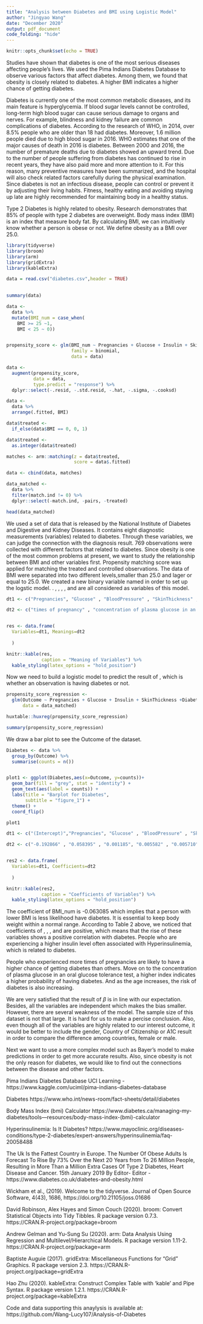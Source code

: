 ---
title: "Analysis between Diabetes and BMI using Logistic Model"
author: "Jingyao Wang"
date: "December 2020"
output: pdf_document
code_folding: "hide"
---

```{r setup, include=FALSE}
knitr::opts_chunk$set(echo = TRUE)
```

\section*{Abstract}
Studies have shown that diabetes is one of the most serious diseases affecting people's lives. We used the Pima Indians Diabetes Database to observe various factors that affect diabetes. Among them, we found that obesity is closely related to diabetes. A higher BMI indicates a higher chance of getting diabetes.

\section*{Introduction}
Diabetes is currently one of the most common metabolic diseases, and its main feature is hyperglycemia. If blood sugar levels cannot be controlled, long-term high blood sugar can cause serious damage to organs and nerves. For example, blindness and kidney failure are common complications of diabetes. According to the research of WHO, in 2014, over 8.5\% people who are older than 18 had diabetes. Moreover, 1.6 million people died due to high blood sugar in 2016. WHO estimates that one of the major causes of death in 2016 is diabetes. Between 2000 and 2016, the number of premature deaths due to diabetes showed an upward trend. Due to the number of people suffering from diabetes has continued to rise in recent years, they have also paid more and more attention to it. For this reason, many preventive measures have been summarized, and the hospital will also check related factors carefully during the physical examination. Since diabetes is not an infectious disease, people can control or prevent it by adjusting their living habits. Fitness, healthy eating and avoiding staying up late are highly recommended for maintaining body in a healthy status.

Type 2 Diabetes is highly related to obesity. Research demonstrates that 85\% of people with type 2 diabetes are overweight. Body mass index (BMI) is an index that measure body fat. By calculating BMI, we can intuitively know whether a person is obese or not. We define obesity as a BMI over 25.0.


```{r, include=FALSE}
library(tidyverse)
library(broom)
library(arm)
library(gridExtra)
library(kableExtra)
```

```{r, include=FALSE}
data = read.csv("diabetes.csv",header = TRUE)

                                             
summary(data)
```

```{r, include=FALSE}
data <-
  data %>% 
  mutate(BMI_num = case_when(
    BMI >= 25 ~1,
    BMI < 25 ~ 0))


propensity_score <- glm(BMI_num ~ Pregnancies + Glucose + Insulin + SkinThickness +DiabetesPedigreeFunction + Age, 
                        family = binomial,
                        data = data)

data <- 
  augment(propensity_score, 
          data = data,
          type.predict = "response") %>% 
  dplyr::select(-.resid, -.std.resid, -.hat, -.sigma, -.cooksd) 

data <- 
  data %>% 
  arrange(.fitted, BMI)

data$treated <- 
  if_else(data$BMI == 0, 0, 1)

data$treated <- 
  as.integer(data$treated)

matches <- arm::matching(z = data$treated, 
                         score = data$.fitted)

data <- cbind(data, matches)

data_matched <- 
  data %>% 
  filter(match.ind != 0) %>% 
  dplyr::select(-match.ind, -pairs, -treated)

head(data_matched)
```

\section*{Data}
We used a set of data that is released by the National Institute of Diabetes and Digestive and Kidney Diseases. It contains eight diagnostic measurements (variables) related to diabetes. Through these variables, we can judge the connection with the diagnosis result. 769 observations were collected with different factors that related to diabetes. Since obesity is one of the most common problems at present, we want to study the relationship between BMI and other variables first.
Propensity matching score was applied for matching the treated and controlled observations. The data of BMI were separated into two different levels,smaller than 25.0 and lager or equal to 25.0. We created a new binary variable named \textit{BMI\_num} in order to set up the logstic model. \textit{Pregnancies}. \textit{Glucose}, \textit{BloodPressure}, \textit{SkinThickness}, \textit{Insulin}, \textit{DiabetesPedigreeFunction} and \textit{Age} are all considered as variables of this model.

```{r, echo=FALSE}
dt1 <- c("Pregnancies", "Glucose" , "BloodPressure" , "SkinThickness" , "Insulin", "DiabetesPedigreeFunction", "Age")

dt2 <- c("times of pregnancy" , "concentration of plasma glucose in an oral glucose tolerance test" , "blood pressure", "thickness of triceps skin fold" , "serum insulin in 2 hrs", "a function that score the probability of having diabetes based on family history", "The age of observations")


res <- data.frame(
  Variables=dt1, Meanings=dt2
  
  )

knitr::kable(res,
             caption = "Meaning of Variables") %>%
  kable_styling(latex_options = "hold_position")
```

\section*{Model}
Now we need to build a logistic model to predict the result of \textit{Outcome}, which is whether an observation is having diabetes or not. 

\begin{equation}
\begin{split}
log(\frac{p}{1-p}) =& \beta_0 + \beta_1 x_1 + \beta_2 x_2 + \beta_3 x_3 + \beta_4 x_4 + \beta_5 x_5 + \beta_6 x_6 + \beta_7 x_7 + \beta_8 x_8     
\end{split}
\end{equation}

\begin{equation}
\begin{split}
\frac{p}{1-p} = e^{\beta_0 + \beta_1 x_1 + \beta_2 x_2 + \beta_3 x_3 + \beta_4 x_4 + \beta_5 x_5 + \beta_6 x_6 + \beta_7 x_7 + \beta_8 x_8}
\end{split}
\end{equation}

```{r, echo = FALSE, warning=FALSE}
propensity_score_regression <- 
  glm(Outcome ~ Pregnancies + Glucose + Insulin + SkinThickness +DiabetesPedigreeFunction + Age + BMI_num,
      data = data_matched)

huxtable::huxreg(propensity_score_regression)
```

```{r,include=FALSE}
summary(propensity_score_regression)
```

\section*{Result}
We draw a bar plot to see the Outcome of the dataset.

```{r, echo=FALSE, warning=FALSE}
Diabetes <- data %>%
  group_by(Outcome) %>%
  summarise(counts = n())


plot1 <- ggplot(Diabetes,aes(x=Outcome, y=counts))+
  geom_bar(fill = "grey", stat = "identity") +
  geom_text(aes(label = counts)) + 
  labs(title = "Barplot for Diabetes",
       subtitle = "figure_1") +
  theme() +
  coord_flip()

plot1

```


\subsection*{Result of Logistic Model}
```{r, echo=FALSE}
dt1 <- c("(Intercept)","Pregnancies", "Glucose" , "BloodPressure" , "SkinThickness" , "Insulin", "DiabetesPedigreeFunction", "Age", "BMI_num")

dt2 <- c("-0.192866" , "0.058395" , "0.001185", "0.005582" , "0.005710", "0.005582", "-0.402789", "0.005358", "-0.063085")


res2 <- data.frame(
  Variables=dt1, Coefficients=dt2
  
  )

knitr::kable(res2,
             caption = "Coefficients of Variables") %>%
  kable_styling(latex_options = "hold_position")
```

\section*{Discussion}
The coefficient of BMI\_num is -0.063085 which implies that a person with lower BMI is less likelihood have diabetes. It is essential to keep body weight within a normal range. According to Table 2 above, we noticed that coefficients of  \textit{Pregnancies}, \textit{BloodPressure}, \textit{SkinThickness}, \textit{Insulin} and \textit{Age} are positive, which means that the rise of these variables shows a positive correlation with diabetes. People who are experiencing a higher insulin level often  associated with Hyperinsulinemia, which is related to diabetes.

People who experienced more times of pregnancies are likely to have a higher chance of getting diabetes than others. Move on to the concentration of plasma glucose in an oral glucose tolerance test, a higher index indicates a higher probability of having diabetes. And as the age increases, the risk of diabetes is also increasing.

\section*{Weakness}
We are very satisfied that the result of $\beta$ is in line with our expectation. Besides, all the variables are independent which makes the bias smaller. However, there are several weakness of the model. The sample size of this dataset is not that large. It is hard for us to make a percise conclusion. Also, even though all of the variables are highly related to our interest outcome, it would be better to include the gender, Country of Citizenship or A1C result in order to compare the difference among countries, female or male.

\section*{Next step}
Next we want to use a more complex model such as Bayer’s model to make predictions in order to get more accurate results. Also, since obesity is not the only reason for diabetes, we would like to find out the connections between the disease and other factors.

\section*{Reference}
Pima Indians Diabetes Database
UCI Learning - https://www.kaggle.com/uciml/pima-indians-diabetes-database

Diabetes
https://www.who.int/news-room/fact-sheets/detail/diabetes

Body Mass Index (bmi) Calculator
https://www.diabetes.ca/managing-my-diabetes/tools---resources/body-mass-index-(bmi)-calculator

Hyperinsulinemia: Is It Diabetes?
https://www.mayoclinic.org/diseases-conditions/type-2-diabetes/expert-answers/hyperinsulinemia/faq-20058488

The Uk Is the Fattest Country in Europe. The Number Of Obese Adults Is Forecast To Rise By 73% Over the Next 20 Years from To 26 Million People, Resulting in More Than a Million Extra Cases Of Type 2 Diabetes, Heart Disease and Cancer.
15th January 2019 By Editor- Editor - https://www.diabetes.co.uk/diabetes-and-obesity.html

Wickham et al., (2019). Welcome to the tidyverse. Journal of Open
  Source Software, 4(43), 1686, https://doi.org/10.21105/joss.01686

David Robinson, Alex Hayes and Simon Couch (2020). broom: Convert Statistical
  Objects into Tidy Tibbles. R package version 0.7.3.
  https://CRAN.R-project.org/package=broom

Andrew Gelman and Yu-Sung Su (2020). arm: Data Analysis Using Regression and
  Multilevel/Hierarchical Models. R package version 1.11-2.
  https://CRAN.R-project.org/package=arm
  
Baptiste Auguie (2017). gridExtra: Miscellaneous Functions for "Grid" Graphics. R
  package version 2.3. https://CRAN.R-project.org/package=gridExtra

Hao Zhu (2020). kableExtra: Construct Complex Table with 'kable' and Pipe Syntax.
  R package version 1.2.1. https://CRAN.R-project.org/package=kableExtra
  

\section*{Appendix}
Code and data supporting this anaylysis is available at: https://github.com/Wang-Lucy107/Analysis-of-Diabetes
